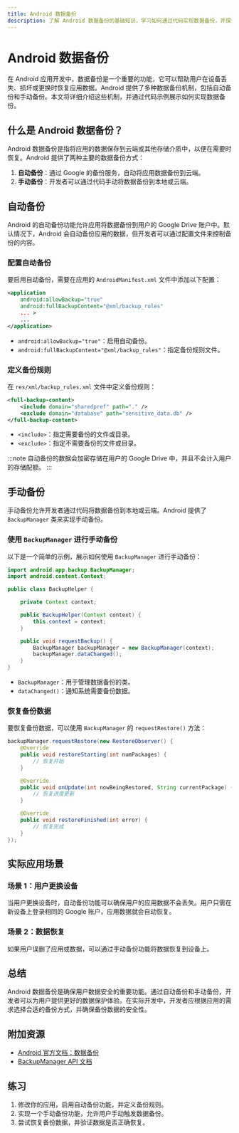 ```yaml
---
title: Android 数据备份
description: 了解 Android 数据备份的基础知识，学习如何通过代码实现数据备份，并探索实际应用场景。
---
```


# Android 数据备份

在 Android 应用开发中，数据备份是一个重要的功能，它可以帮助用户在设备丢失、损坏或更换时恢复应用数据。Android 提供了多种数据备份机制，包括自动备份和手动备份。本文将详细介绍这些机制，并通过代码示例展示如何实现数据备份。

## 什么是 Android 数据备份？

Android 数据备份是指将应用的数据保存到云端或其他存储介质中，以便在需要时恢复。Android 提供了两种主要的数据备份方式：

1. **自动备份**：通过 Google 的备份服务，自动将应用数据备份到云端。
2. **手动备份**：开发者可以通过代码手动将数据备份到本地或云端。

## 自动备份

Android 的自动备份功能允许应用将数据备份到用户的 Google Drive 账户中。默认情况下，Android 会自动备份应用的数据，但开发者可以通过配置文件来控制备份的内容。

### 配置自动备份

要启用自动备份，需要在应用的 `AndroidManifest.xml` 文件中添加以下配置：

```xml
<application
    android:allowBackup="true"
    android:fullBackupContent="@xml/backup_rules"
    ... >
    ...
</application>
```

- `android:allowBackup="true"`：启用自动备份。
- `android:fullBackupContent="@xml/backup_rules"`：指定备份规则文件。

### 定义备份规则

在 `res/xml/backup_rules.xml` 文件中定义备份规则：

```xml
<full-backup-content>
    <include domain="sharedpref" path="." />
    <exclude domain="database" path="sensitive_data.db" />
</full-backup-content>
```

- `<include>`：指定需要备份的文件或目录。
- `<exclude>`：指定不需要备份的文件或目录。

:::note
自动备份的数据会加密存储在用户的 Google Drive 中，并且不会计入用户的存储配额。
:::

## 手动备份

手动备份允许开发者通过代码将数据备份到本地或云端。Android 提供了 `BackupManager` 类来实现手动备份。

### 使用 `BackupManager` 进行手动备份

以下是一个简单的示例，展示如何使用 `BackupManager` 进行手动备份：

```java
import android.app.backup.BackupManager;
import android.content.Context;

public class BackupHelper {

    private Context context;

    public BackupHelper(Context context) {
        this.context = context;
    }

    public void requestBackup() {
        BackupManager backupManager = new BackupManager(context);
        backupManager.dataChanged();
    }
}
```

- `BackupManager`：用于管理数据备份的类。
- `dataChanged()`：通知系统需要备份数据。

### 恢复备份数据

要恢复备份数据，可以使用 `BackupManager` 的 `requestRestore()` 方法：

```java
backupManager.requestRestore(new RestoreObserver() {
    @Override
    public void restoreStarting(int numPackages) {
        // 恢复开始
    }

    @Override
    public void onUpdate(int nowBeingRestored, String currentPackage) {
        // 恢复进度更新
    }

    @Override
    public void restoreFinished(int error) {
        // 恢复完成
    }
});
```

## 实际应用场景

### 场景 1：用户更换设备

当用户更换设备时，自动备份功能可以确保用户的应用数据不会丢失。用户只需在新设备上登录相同的 Google 账户，应用数据就会自动恢复。

### 场景 2：数据恢复

如果用户误删了应用或数据，可以通过手动备份功能将数据恢复到设备上。

## 总结

Android 数据备份是确保用户数据安全的重要功能。通过自动备份和手动备份，开发者可以为用户提供更好的数据保护体验。在实际开发中，开发者应根据应用的需求选择合适的备份方式，并确保备份数据的安全性。

## 附加资源

- [Android 官方文档：数据备份](https://developer.android.com/guide/topics/data/backup)
- [BackupManager API 文档](https://developer.android.com/reference/android/app/backup/BackupManager)

## 练习

1. 修改你的应用，启用自动备份功能，并定义备份规则。
2. 实现一个手动备份功能，允许用户手动触发数据备份。
3. 尝试恢复备份数据，并验证数据是否正确恢复。
